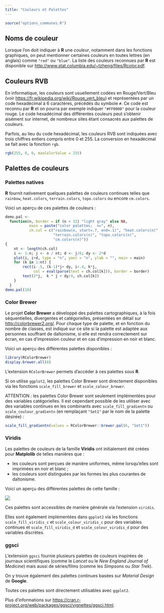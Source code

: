 ```yaml
---
title: "Couleurs et Palettes"
---
```


```r
source("options_communes.R")
```

## Noms de couleur

Lorsque l'on doit indiquer à **R** une <dfn>couleur</dfn>, notamment dans les fonctions graphiques, on peut mentionner certaines couleurs en toutes lettres (en anglais) comme `"red"` ou `"blue"`. La liste des couleurs reconnues par **R** est disponible sur <http://www.stat.columbia.edu/~tzheng/files/Rcolor.pdf>.

## Couleurs RVB

En informatique, les couleurs sont usuellement codées en Rouge/Vert/Bleu (voir <https://fr.wikipedia.org/wiki/Rouge_vert_bleu>) et représentées par un code hexadécimal à 6 caractères, précédés du symbole `#`. Ce code est reconnu par **R** et on pourra par exemple indiquer `"#FF0000"` pour la couleur rouge. Le code hexadécimal des différentes couleurs peut s'obtenir aisément sur internet, de nombreux sites étant consacrés aux palettes de couleurs.

Parfois, au lieu du code hexadécimal, les couleurs RVB sont indiquées avec trois chiffres entiers compris entre 0 et 255. La conversion en hexadécimal se fait avec la fonction `rgb`{data-pkg="grDevices"}.

```r
rgb(255, 0, 0, maxColorValue = 255)
```

## Palettes de couleurs

### Palettes natives

**R** fournit nativement quelques palettes de couleurs continues telles que `rainbow`{data-pkg="grDevices" data-rdoc="Palettes"}, `heat.colors`{data-pkg="grDevices" data-rdoc="Palettes"}, `terrain.colors`{data-pkg="grDevices" data-rdoc="Palettes"}, `topo.colors`{data-pkg="grDevices" data-rdoc="Palettes"} ou encore `cm.colors`{data-pkg="grDevices" data-rdoc="Palettes"}.

Voici un aperçu de ces palettes de couleurs :

```r
demo.pal <-
  function(n, border = if (n < 32) "light gray" else NA,
           main = paste("color palettes;  n=", n),
           ch.col = c("rainbow(n, start=.7, end=.1)", "heat.colors(n)",
                      "terrain.colors(n)", "topo.colors(n)",
                      "cm.colors(n)"))
{
    nt <- length(ch.col)
    i <- 1:n; j <- n / nt; d <- j/6; dy <- 2*d
    plot(i, i+d, type = "n", yaxt = "n", ylab = "", main = main)
    for (k in 1:nt) {
        rect(i-.5, (k-1)*j+ dy, i+.4, k*j,
             col = eval(parse(text = ch.col[k])), border = border)
        text(2*j,  k * j + dy/4, ch.col[k])
    }
  }
demo.pal(16)
```

### Color Brewer

Le projet **Color Brewer** a développé des palettes cartographiques, à la fois séquentielles, divergentes et catégorielles, présentées en détail sur <http://colorbrewer2.org/>. Pour chaque type de palette, et en fonction du nombre de classes, est indiqué sur ce site si la palette est adaptée aux personnes souffrant de daltonisme, si elle est rendra correctement sur écran, en cas d'impression couleur et en cas d'impression en noir et blanc.

Voici un aperçu des différentes palettes disponibles :

```r
library(RColorBrewer)
display.brewer.all(8)
```

L'extension `RColorBrewer`{.pkg} permets d'accéder à ces palettes sous **R**.

Si on utilise `ggplot2`{.pkg}, les palettes Color Brewer sont directement disponibles via les fonctions `scale_fill_brewer`{data-pkg="ggplot2" data-rdoc="scale_colour_brewer"} et `scale_colour_brewer`{data-pkg="ggplot2"}.

ATTENTION : les palettes Color Brewer sont seulement implémentées pour des variables catégorielles. Il est cependant possible de les utiliser avec des variables continues en les combinants avec `scale_fill_gradientn`{data-pkg="ggplot2" data-rdoc="scale_colour_gradient"} ou `scale_coulour_gradientn`{data-pkg="ggplot2" data-rdoc="scale_colour_gradient"} (en remplaçant `"Set1"` par le nom de la palette désirée) :

```r
scale_fill_gradientn(values = RColorBrewer::brewer.pal(6, "Set1"))
```

### Viridis

Les palettes de couleurs de la famille **Viridis** ont initialement été créées pour **Matplolib** de telles manières que :

- les couleurs sont perçues de manière uniformes, même lorsqu’elles sont imprimées en noir et blanc ;
- les couleurs sont distinguées par les formes les plus courantes de daltonisme.

Voici un aperçu des différentes palettes de cette famille :

![](images/viridis-scales.png)

Ces palettes sont accessibles de manière générale via l'extension `viridis`{.pkg}.

Elles sont également implémentées dans `gpplot2`{.pkg} via les fonctions `scale_fill_viridis_c`{data-pkg="ggplot2" data-rdoc="scale_colour_viridis_d"} et `scale_colour_viridis_c`{data-pkg="ggplot2" data-rdoc="scale_colour_viridis_d"} pour des variables continues et `scale_fill_viridis_d`{data-pkg="ggplot2" data-rdoc="scale_colour_viridis_d"} et `scale_colour_viridis_d`{data-pkg="ggplot2" data-rdoc="scale_colour_viridis_d"} pour des variables discrètes.

### ggsci

L'extension `ggsci`{.pkg} fournie plusieurs palettes de couleurs inspirées de journaux scientifiques (comme le *Lancet* ou le *New England Journal of Medicine*) mais aussi de séries/films (comme les *Simpsons* ou *Star Trek*).

On y trouve également des palettes continues basées sur *Material Design* de **Google**.

Toutes ces palettes sont directement utilisables avec `ggplot2`{.pkg}.

Plus d'informations sur <https://cran.r-project.org/web/packages/ggsci/vignettes/ggsci.html>.
